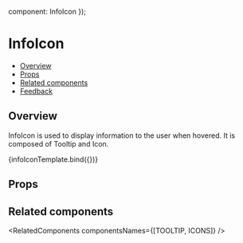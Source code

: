 
  component: InfoIcon
});

<Meta
  title="Feedback/InfoIcon"
  component={InfoIcon}
  argTypes={metaSettings.argTypes}
  decorators={metaSettings.decorators}
/>


# InfoIcon

- [Overview](#overview)
- [Props](#props)
- [Related components](#related-components)
- [Feedback](#feedback)

## Overview

InfoIcon is used to display information to the user when hovered. It is composed of <Link href="/?path=/docs/popover-tooltip--overview" withoutSpacing>Tooltip</Link> and <Link href="/?path=/docs/media-icon--overview" withoutSpacing>Icon</Link>.

<Canvas>
  <Story name="Overview" args={{ children: "Important information" }}>
    {infoIconTemplate.bind({})}
  </Story>
</Canvas>

## Props

<ArgsTable story="Overview" />

## Related components

<RelatedComponents componentsNames={[TOOLTIP, ICONS]} />
